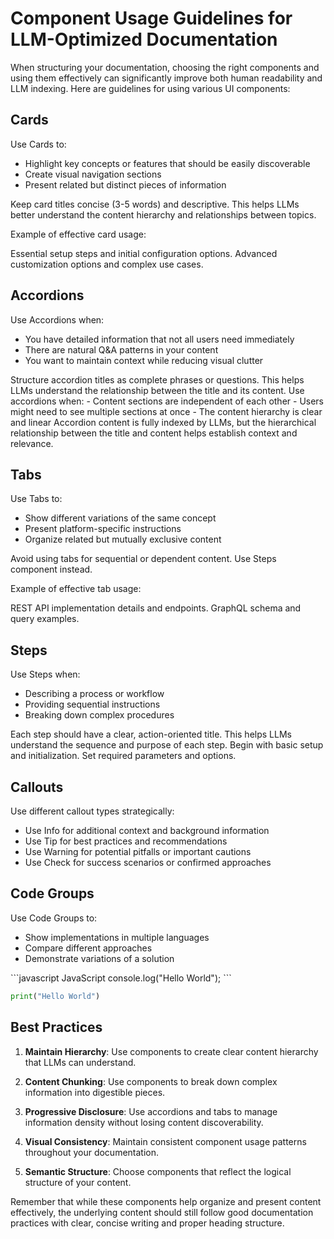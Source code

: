 # Component Usage Guidelines for LLM-Optimized Documentation

When structuring your documentation, choosing the right components and using them effectively can significantly improve both human readability and LLM indexing. Here are guidelines for using various UI components:

## Cards

Use Cards to:
- Highlight key concepts or features that should be easily discoverable
- Create visual navigation sections
- Present related but distinct pieces of information

<Info>
Keep card titles concise (3-5 words) and descriptive. This helps LLMs better understand the content hierarchy and relationships between topics.
</Info>

Example of effective card usage:

<CardGroup cols={2}>
  <Card title="Basic Configuration" icon="gear">
    Essential setup steps and initial configuration options.
  </Card>
  <Card title="Advanced Features" icon="wand-magic-sparkles">
    Advanced customization options and complex use cases.
  </Card>
</CardGroup>

## Accordions

Use Accordions when:
- You have detailed information that not all users need immediately
- There are natural Q&A patterns in your content
- You want to maintain context while reducing visual clutter

<Tip>
Structure accordion titles as complete phrases or questions. This helps LLMs understand the relationship between the title and its content.
</Tip>

<AccordionGroup>
  <Accordion title="When should I use accordions instead of tabs?">
    Use accordions when:
    - Content sections are independent of each other
    - Users might need to see multiple sections at once
    - The content hierarchy is clear and linear
  </Accordion>
  <Accordion title="How do accordions affect LLM indexing?">
    Accordion content is fully indexed by LLMs, but the hierarchical relationship between the title and content helps establish context and relevance.
  </Accordion>
</AccordionGroup>

## Tabs

Use Tabs to:
- Show different variations of the same concept
- Present platform-specific instructions
- Organize related but mutually exclusive content

<Warning>
Avoid using tabs for sequential or dependent content. Use Steps component instead.
</Warning>

Example of effective tab usage:

<Tabs>
  <Tab title="REST API">
    REST API implementation details and endpoints.
  </Tab>
  <Tab title="GraphQL">
    GraphQL schema and query examples.
  </Tab>
</Tabs>

## Steps

Use Steps when:
- Describing a process or workflow
- Providing sequential instructions
- Breaking down complex procedures

<Info>
Each step should have a clear, action-oriented title. This helps LLMs understand the sequence and purpose of each step.
</Info>

<Steps>
  <Step title="Initialize Configuration">
    Begin with basic setup and initialization.
  </Step>
  <Step title="Configure Parameters">
    Set required parameters and options.
  </Step>
</Steps>

## Callouts

Use different callout types strategically:

- <Info>Use Info for additional context and background information</Info>
- <Tip>Use Tip for best practices and recommendations</Tip>
- <Warning>Use Warning for potential pitfalls or important cautions</Warning>
- <Check>Use Check for success scenarios or confirmed approaches</Check>

## Code Groups

Use Code Groups to:
- Show implementations in multiple languages
- Compare different approaches
- Demonstrate variations of a solution

<CodeGroup>
```javascript JavaScript
console.log("Hello World");
```

```python Python
print("Hello World")
```
</CodeGroup>

## Best Practices

1. **Maintain Hierarchy**: Use components to create clear content hierarchy that LLMs can understand.

2. **Content Chunking**: Use components to break down complex information into digestible pieces.

3. **Progressive Disclosure**: Use accordions and tabs to manage information density without losing content discoverability.

4. **Visual Consistency**: Maintain consistent component usage patterns throughout your documentation.

5. **Semantic Structure**: Choose components that reflect the logical structure of your content.

<Tip>
Remember that while these components help organize and present content effectively, the underlying content should still follow good documentation practices with clear, concise writing and proper heading structure.
</Tip>